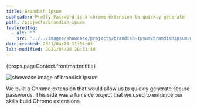 ```yaml
---
title: Brandish Ipsum
subheader: Pretty Password is a chrome extension to quickly generate 
path: /projects/brandish-ipusm
featuredImg: 
  - alt: "" 
    src: "../../images/showcase/projects/brandish-ipsum/brandishipsum-webdesign-showcase.png"
date-created: 2021/04/28 11:54:01
last-modified: 2021/04/28 20:31:48
---
```


{props.pageContext.frontmatter.title}



![showcase image of brandish ipsum](../../images/showcase/projects/brandish-ipsum/brandishipsum-webdesign-showcase.png)



We built a Chrome extension that would allow us to quickly generate secure passwords. This side was a fun side project that we used to enhance our skills build Chrome extensions. 